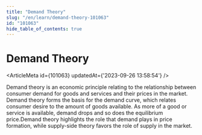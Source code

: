 ```yaml
---
title: "Demand Theory"
slug: "/en/learn/demand-theory-101063"
id: "101063"
hide_table_of_contents: true
---
```



# Demand Theory

<ArticleMeta id={101063} updatedAt={'2023-09-26 13:58:54'} />
<div className='border-solid border-b border-t-0 my-4 border-[var(--ifm-color-gray-300)]' />

Demand theory is an economic principle relating to the relationship between consumer demand for goods and services and their prices in the market. Demand theory forms the basis for the demand curve, which relates consumer desire to the amount of goods available. As more of a good or service is available, demand drops and so does the equilibrium price.Demand theory highlights the role that demand plays in price formation, while supply-side theory favors the role of supply in the market.
